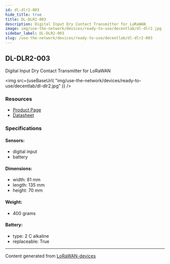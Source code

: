 ```yaml
---
id: dl-dlr2-003
hide_title: true
title: DL-DLR2-003
description: Digital Input Dry Contact Transmitter for LoRaWAN
image: img/use-the-network/devices/ready-to-use/decentlab/dl-dlr2.jpg
sidebar_label: DL-DLR2-003
slug: /use-the-network/devices/ready-to-use/decentlab/dl-dlr2-003
---
```



## DL-DLR2-003

Digital Input Dry Contact Transmitter for LoRaWAN

<img
src={useBaseUrl(
"img/use-the-network/devices/ready-to-use/decentlab/dl-dlr2.jpg"
)}
/>

### Resources

- [Product Page](https://www.decentlab.com/products/analog-or-digital-sensor-device-for-lorawan)
- [Datasheet](https://cdn.decentlab.com/download/datasheets/Decentlab-DL-DLR2-datasheet.pdf)

### Specifications

#### Sensors:
- digital input
- battery
#### Dimensions:
- width: 81 mm
- length: 135 mm
- height: 70 mm
#### Weight: 
- 400 grams
#### Battery: 
- type: 2 C alkaline
- replaceable: True



---
Content generated from [LoRaWAN-devices](https://github.com/TheThingsNetwork/lorawan-devices)